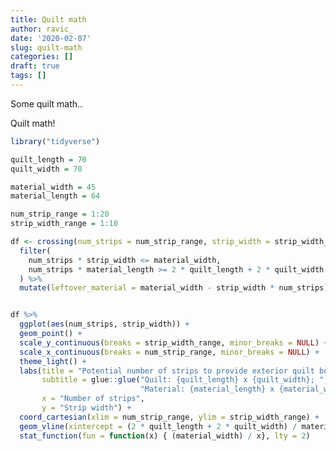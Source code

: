 ```yaml
---
title: Quilt math
author: ravic_
date: '2020-02-07'
slug: quilt-math
categories: []
draft: true
tags: []
---
```


Some quilt math..
<!--more-->

Quilt math!

```r
library("tidyverse")

quilt_length = 70
quilt_width = 70

material_width = 45
material_length = 64

num_strip_range = 1:20
strip_width_range = 1:10

df <- crossing(num_strips = num_strip_range, strip_width = strip_width_range) %>%
  filter(
    num_strips * strip_width <= material_width,
    num_strips * material_length >= 2 * quilt_length + 2 * quilt_width + 4 * strip_width
  ) %>%
  mutate(leftover_material = material_width - strip_width * num_strips)


df %>%
  ggplot(aes(num_strips, strip_width)) +
  geom_point() +
  scale_y_continuous(breaks = strip_width_range, minor_breaks = NULL) +
  scale_x_continuous(breaks = num_strip_range, minor_breaks = NULL) +
  theme_light() +
  labs(title = "Potential number of strips to provide exterior quilt border",
       subtitle = glue::glue("Quilt: {quilt_length} x {quilt_width}; ",
                             "Material: {material_length} x {material_width}"),
       x = "Number of strips",
       y = "Strip width") +
  coord_cartesian(xlim = num_strip_range, ylim = strip_width_range) +
  geom_vline(xintercept = (2 * quilt_length + 2 * quilt_width) / material_length, lty = 2) +
  stat_function(fun = function(x) { (material_width) / x}, lty = 2)

```

